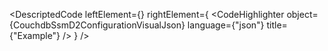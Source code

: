 
<DescriptedCode
  leftElement={<CouchdbSsmD2ConfigurationDesc />}
  rightElement={
    <CodeHighlighter
      object={CouchdbSsmD2ConfigurationVisualJson}
      language={"json"}
      title={"Example"}
    />
  }
/>

<CouchdbSsmConfigIndex />

